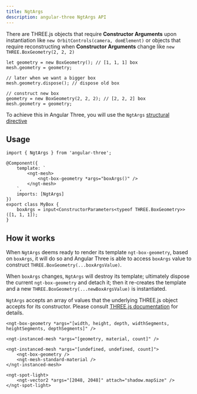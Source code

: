 ```yaml
---
title: NgtArgs
description: angular-three NgtArgs API
---
```


There are THREE.js objects that require **Constructor Arguments** upon instantiation like `new OrbitControls(camera, domElement)` or objects that require reconstructing when **Constructor Arguments** change like `new THREE.BoxGeometry(2, 2, 2)`

```angular-ts
let geometry = new BoxGeometry(); // [1, 1, 1] box
mesh.geometry = geometry;

// later when we want a bigger box
mesh.geometry.dispose(); // dispose old box

// construct new box
geometry = new BoxGeometry(2, 2, 2); // [2, 2, 2] box
mesh.geometry = geometry;
```

To achieve this in Angular Three, you will use the `NgtArgs` [structural directive](https://angular.dev/guide/directives/structural-directives)

## Usage

```angular-ts
import { NgtArgs } from 'angular-three';

@Component({
    template: `
        <ngt-mesh>
            <ngt-box-geometry *args="boxArgs()" />
        </ngt-mesh>
    `,
    imports: [NgtArgs]
})
export class MyBox {
    boxArgs = input<ConstructorParameters<typeof THREE.BoxGeometry>>([1, 1, 1]);
}
```

## How it works

When `NgtArgs` deems ready to render its template `ngt-box-geometry`, based on `boxArgs`, it will do so and Angular Three is able to access `boxArgs` value to construct `THREE.BoxGeometry(...boxArgsValue)`.

When `boxArgs` changes, `NgtArgs` will destroy its template; ultimately dispose the current `ngt-box-geometry` and detach it; then it re-creates the template and a new `THREE.BoxGeometry(...newBoxArgsValue)` is instantiated.

`NgtArgs` accepts an array of values that the underlying THREE.js object accepts for its constructor. Please consult [THREE.js documentation](https://threejs.org/) for details.

```angular-html
<ngt-box-geometry *args="[width, height, depth, widthSegments, heightSegments, depthSegments]" />

<ngt-instanced-mesh *args="[geometry, material, count]" />

<ngt-instanced-mesh *args="[undefined, undefined, count]">
    <ngt-box-geometry />
    <ngt-mesh-standard-material />
</ngt-instanced-mesh>

<ngt-spot-light>
    <ngt-vector2 *args="[2048, 2048]" attach="shadow.mapSize" />
</ngt-spot-light>
```
